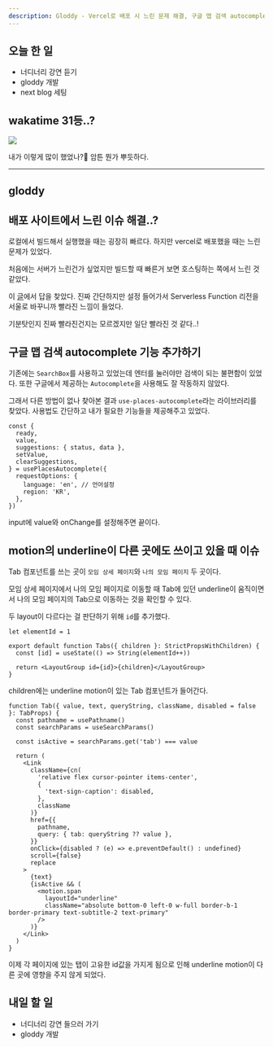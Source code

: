 ```yaml
---
description: Gloddy - Vercel로 배포 시 느린 문제 해결, 구글 맵 검색 autocomplete 기능 추가하기
---
```


## 오늘 한 일

- 너디너리 강연 듣기
- gloddy 개발
- next blog 세팅

## wakatime 31등..?

![](/log/23.09/09.08/wakatime.png)

내가 이렇게 많이 했었나?🤔 암튼 뭔가 뿌듯하다.

---

## gloddy

## 배포 사이트에서 느린 이슈 해결..?

로컬에서 빌드해서 실행했을 때는 굉장히 빠르다. 하지만 vercel로 배포했을 때는 느린 문제가 있었다.

처음에는 서버가 느린건가 싶었지만 빌드할 때 빠른거 보면 호스팅하는 쪽에서 느린 것 같았다.

이 [글](https://velog.io/@pds0309/Vercel%EC%97%90-Nextjs%EC%95%B1%EC%9D%84-%EB%B0%B0%ED%8F%AC%ED%96%88%EB%8D%94%EB%8B%88-%EC%9D%91%EB%8B%B5)에서 답을 찾았다. 진짜 간단하지만 설정 들어가서 Serverless Function 리전을 서울로 바꾸니까 빨라진 느낌이 들었다.

기분탓인지 진짜 빨라진건지는 모르겠지만 일단 빨라진 것 같다..!

## 구글 맵 검색 autocomplete 기능 추가하기

기존에는 `SearchBox`를 사용하고 있었는데 엔터를 눌러야만 검색이 되는 불편함이 있었다. 또한 구글에서 제공하는 `Autocomplete`을 사용해도 잘 작동하지 않았다.

그래서 다른 방법이 없나 찾아본 결과 `use-places-autocomplete`라는 라이브러리를 찾았다. 사용법도 간단하고 내가 필요한 기능들을 제공해주고 있었다.

```tsx
const {
  ready,
  value,
  suggestions: { status, data },
  setValue,
  clearSuggestions,
} = usePlacesAutocomplete({
  requestOptions: {
    language: 'en', // 언어설정
    region: 'KR',
  },
})
```

input에 value와 onChange를 설정해주면 끝이다.

## motion의 underline이 다른 곳에도 쓰이고 있을 때 이슈

Tab 컴포넌트를 쓰는 곳이 `모임 상세 페이지`와 `나의 모임 페이지` 두 곳이다.

모임 상세 페이지에서 나의 모임 페이지로 이동할 때 Tab에 있던 underline이 움직이면서 나의 모임 페이지의 Tab으로 이동하는 것을 확인할 수 있다.

두 layout이 다르다는 걸 판단하기 위해 `id`를 추가했다.

```tsx
let elementId = 1

export default function Tabs({ children }: StrictPropsWithChildren) {
  const [id] = useState(() => String(elementId++))

  return <LayoutGroup id={id}>{children}</LayoutGroup>
}
```

children에는 underline motion이 있는 Tab 컴포넌트가 들어간다.

```tsx
function Tab({ value, text, queryString, className, disabled = false }: TabProps) {
  const pathname = usePathname()
  const searchParams = useSearchParams()

  const isActive = searchParams.get('tab') === value

  return (
    <Link
      className={cn(
        'relative flex cursor-pointer items-center',
        {
          'text-sign-caption': disabled,
        },
        className
      )}
      href={{
        pathname,
        query: { tab: queryString ?? value },
      }}
      onClick={disabled ? (e) => e.preventDefault() : undefined}
      scroll={false}
      replace
    >
      {text}
      {isActive && (
        <motion.span
          layoutId="underline"
          className="absolute bottom-0 left-0 w-full border-b-1 border-primary text-subtitle-2 text-primary"
        />
      )}
    </Link>
  )
}
```

이제 각 페이지에 있는 탭이 고유한 id값을 가지게 됨으로 인해 underline motion이 다른 곳에 영향을 주지 않게 되었다.

## 내일 할 일

- 너디너리 강연 들으러 가기
- gloddy 개발
